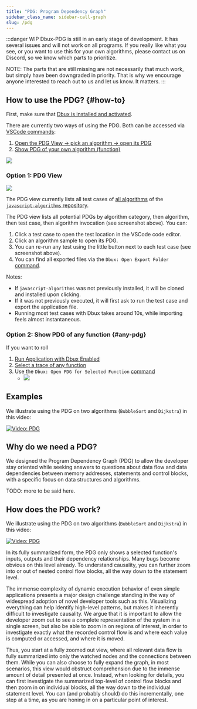 ```yaml
---
title: "PDG: Program Dependency Graph"
sidebar_class_name: sidebar-call-graph
slug: /pdg
---
```




:::danger WIP
Dbux-PDG is still in an early stage of development. It has several issues and will not work on all programs. If you really like what you see, or you want to use this for your own algorithms, please contact us on Discord, so we know which parts to prioritize.

NOTE: The parts that are still missing are not necessarily that much work, but simply have been downgraded in priority. That is why we encourage anyone interested to reach out to us and let us know. It matters.
:::

## How to use the PDG? {#how-to}

First, make sure that [Dbux is installed and activated](../features/01-using-dbux.mdx).

There are currently two ways of using the PDG. Both can be accessed via [VSCode commands](./tools-and-configuration/01-dbux-code.mdx#commands):

1. [Open the PDG View → pick an algorithm → open its PDG](#pdg-view)
2. [Show PDG of your own algorithm (function)](#any-pdg)

<Img screen width={500} src="pdg-commands.png" />


### Option 1: PDG View

<Img screen src="pdg-view1.png" />

The PDG view currently lists all test cases of [all algorithms](https://github.com/trekhleb/javascript-algorithms/tree/master/src/algorithms) of the [`javascript-algorithms` repository](https://github.com/trekhleb/javascript-algorithms).

The PDG view lists all potential PDGs by algorithm category, then algorithm, then test case, then algorithm invocation (see screenshot above). You can:

1. Click a test case to open the test location in the VSCode code editor.
2. Click an algorithm sample to open its PDG.
3. You can re-run any test using the little button next to each test case (see screenshot above).
4. You can find all exported files via the `Dbux: Open Export Folder` [command](./tools-and-configuration/01-dbux-code.mdx#commands).

Notes:

* If `javascript-algorithms` was not previously installed, it will be cloned and installed upon clicking.
* If it was not previously executed, it will first ask to run the test case and export the application file.
* Running most test cases with Dbux takes around 10s, while importing feels almost instantaneous.


### Option 2: Show PDG of any function {#any-pdg}

If you want to roll

1. [Run Application with Dbux Enabled](./02-enable-dbux.mdx)
2. [Select a trace of any function](./06-select-trace.mdx)
3. Use the `Dbux: Open PDG for Selected Function` [command](./tools-and-configuration/01-dbux-code.mdx#commands)
   * <Img screen width={500} src="pdg-commands.png" />


## Examples

We illustrate using the PDG on two algorithms (`BubbleSort` and `Dijkstra`) in this video:

[![Video: PDG](https://img.youtube.com/vi/dgXj3VoQJZQ/0.jpg)](https://www.youtube.com/watch?v=dgXj3VoQJZQ)


## Why do we need a PDG?

We designed the Program Dependency Graph (PDG) to allow the developer stay oriented while seeking answers to questions about data flow and data dependencies between memory addresses, statements and control blocks, with a specific focus on data structures and algorithms.

TODO: more to be said here.


## How does the PDG work?

We illustrate using the PDG on two algorithms (`BubbleSort` and `Dijkstra`) in this video:

[![Video: PDG](https://img.youtube.com/vi/dgXj3VoQJZQ/0.jpg)](https://www.youtube.com/watch?v=dgXj3VoQJZQ)

In its fully summarized form, the PDG only shows a selected function's inputs, outputs and their dependency relationships. Many bugs become obvious on this level already. To understand causality, you can further zoom into or out of nested control flow blocks, all the way down to the statement level.

The immense complexity of dynamic execution behavior of even simple applications presents a major design challenge standing in the way of widespread adoption of novel developer tools such as this.
Visualizing everything can help identify high-level patterns, but makes it inherently difficult to investigate causality. 
We argue that it is important to allow the developer zoom out to see a complete representation of the system in a single screen, but also be able to zoom in on regions of interest, in order to investigate exactly what the recorded control flow is and where each value is computed or accessed, and where it is moved.

Thus, you start at a fully zoomed out view, where all relevant data flow is fully summarized into only the watched nodes and the connections between them.
While you can also choose to fully expand the graph, in most scenarios, this view would obstruct comprehension due to the immense amount of detail presented at once. Instead, when looking for details, you can first investigate the summarized top-level of control flow blocks and then zoom in on individual blocks, all the way down to the individual statement level. You can (and probably should) do this incrementally, one step at a time, as you are honing in on a particular point of interest.


